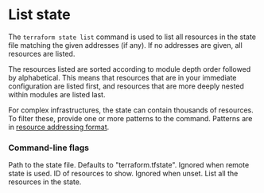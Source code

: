 # List state

The `terraform state list` command is used to list all resources in the state file matching the given addresses (if any). 
If no addresses are given, all resources are listed.

The resources listed are sorted according to module depth order followed by alphabetical. 
This means that resources that are in your immediate configuration are listed first, and resources that are more deeply nested within modules are listed last.

For complex infrastructures, the state can contain thousands of resources. 
To filter these, provide one or more patterns to the command. 
Patterns are in [resource addressing format](https://developer.hashicorp.com/terraform/cli/state/resource-addressing).

### Command-line flags

<Properties>
  <Property name="state" type="string" required="false" value="terraform.tfstate">
    Path to the state file. Defaults to "terraform.tfstate". Ignored when remote state is used.
  </Property>
  <Property name="id" type="string" required="false" value="">
    ID of resources to show. Ignored when unset.
  </Property>
</Properties>

<Task id="state/list_state">
  <Instructions>
    List all the resources in the state.
  </Instructions>
  <Conditions>
    <Condition 
      id="list_command"
      target="vscode.container.jumppad.dev"
      description="The state for all resources is listed"
    />
  </Conditions>
</Task>